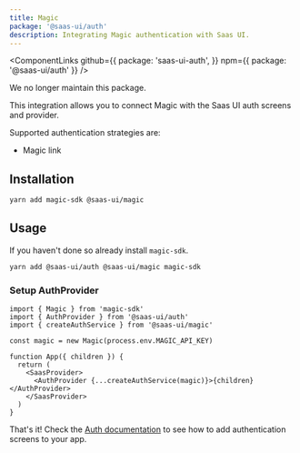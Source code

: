 ```yaml
---
title: Magic
package: '@saas-ui/auth'
description: Integrating Magic authentication with Saas UI.
---
```


<ComponentLinks
  github={{
    package: 'saas-ui-auth',
  }}
  npm={{ package: '@saas-ui/auth' }}
/>

<Info>We no longer maintain this package.</Info>

This integration allows you to connect Magic with the Saas UI auth screens and provider.

Supported authentication strategies are:

- Magic link

## Installation

```bash
yarn add magic-sdk @saas-ui/magic
```

## Usage

If you haven't done so already install `magic-sdk`.

```bash
yarn add @saas-ui/auth @saas-ui/magic magic-sdk
```

### Setup AuthProvider

```tsx
import { Magic } from 'magic-sdk'
import { AuthProvider } from '@saas-ui/auth'
import { createAuthService } from '@saas-ui/magic'

const magic = new Magic(process.env.MAGIC_API_KEY)

function App({ children }) {
  return (
    <SaasProvider>
      <AuthProvider {...createAuthService(magic)}>{children}</AuthProvider>
    </SaasProvider>
  )
}
```

That's it! Check the [Auth documentation](/docs/components/authentication/auth) to see how to add authentication screens to your app.
